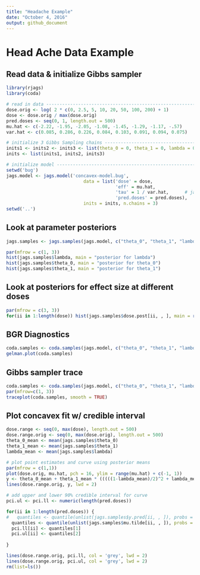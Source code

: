 ```yaml
---
title: "Headache Example"
date: "October 4, 2016"
output: github_document
---
```


# Head Ache Data Example
## Read data & initialize Gibbs sampler
```r
library(rjags)
library(coda)

# read in data ------------------------------------------------------------
dose.orig <- log( 2 * c(0, 2.5, 5, 10, 20, 50, 100, 200) + 1)
dose <- dose.orig / max(dose.orig)
pred.doses <- seq(0, 1, length.out = 500)
mu.hat <- c(-2.22, -1.95, -2.05, -1.08, -1.45, -1.29, -1.17, -.57)
var.hat <- c(0.085, 0.286, 0.226, 0.084, 0.103, 0.091, 0.094, 0.075) 

# initialize 3 Gibbs Sampling chains --------------------------------------
inits1 <- inits2 <- inits3 <- list(theta_0 = 0, theta_1 = 0, lambda = 0)
inits <- list(inits1, inits2, inits3)

# initialize model --------------------------------------------------------
setwd('bug')
jags.model <- jags.model('concavex-model.bug',
                             data = list('dose' = dose,
                                         'eff' = mu.hat,
                                         'tau' = 1 / var.hat,      # jags deals in precisions
                                         'pred.doses' = pred.doses),
                             inits = inits, n.chains = 3)
setwd('..')
```

## Look at parameter posteriors
```r
jags.samples <- jags.samples(jags.model, c("theta_0", "theta_1", "lambda", "mu.tilde", "dose.post"), n.iter = 5000)

par(mfrow = c(1, 3))
hist(jags.samples$lambda, main = "posterior for lambda")
hist(jags.samples$theta_0, main = "posterior for theta_0")
hist(jags.samples$theta_1, main = "posterior for theta_1")
```

## Look at posteriors for effect size at different doses
```r
par(mfrow = c(3, 3))
for(ii in 1:length(dose)) hist(jags.samples$dose.post[ii, , ], main = round(dose[ii], 3), breaks = 50)
```

## BGR Diagnostics
```r
coda.samples <- coda.samples(jags.model, c("theta_0", "theta_1", "lambda"), n.iter = 5000)
gelman.plot(coda.samples)
```

## Gibbs sampler trace
```r
coda.samples <- coda.samples(jags.model, c("theta_0", "theta_1", "lambda"), n.iter = 5000)
par(mfrow=c(1, 3))
traceplot(coda.samples, smooth = TRUE)
```


## Plot concavex fit w/ credible interval
```r
dose.range <- seq(0, max(dose), length.out = 500)
dose.range.orig <- seq(0, max(dose.orig), length.out = 500)
theta_0_mean <- mean(jags.samples$theta_0)
theta_1_mean <- mean(jags.samples$theta_1)
lambda_mean <- mean(jags.samples$lambda)

# plot point estimates and curve using posterior means
par(mfrow = c(1,1))
plot(dose.orig, mu.hat, pch = 16, ylim = range(mu.hat) + c(-1, 1))
y <- theta_0_mean + theta_1_mean * (((((1-lambda_mean)/2)^2 + lambda_mean)/(((1-lambda_mean)/2)^2 + lambda_mean*dose.range))*dose.range)
lines(dose.range.orig, y, lwd = 2)

# add upper and lower 90% credible interval for curve
pci.ul <- pci.ll <- numeric(length(pred.doses))

for(ii in 1:length(pred.doses)) {
#   quantiles <- quantile(unlist(jags.samples$y.pred[ii, , ]), probs = c(0.025, .975))
  quantiles <- quantile(unlist(jags.samples$mu.tilde[ii, , ]), probs = c(0.05, .95))
  pci.ll[ii] <- quantiles[1]
  pci.ul[ii] <- quantiles[2]
  
}

lines(dose.range.orig, pci.ll, col = 'grey', lwd = 2)
lines(dose.range.orig, pci.ul, col = 'grey', lwd = 2)
rm(list=ls())
```

